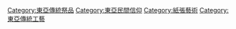 {{catmore}}
[[Category:東亞傳統祭品|Category:東亞傳統祭品]]
[[Category:東亞民間信仰|Category:東亞民間信仰]]
[[Category:紙張藝術|Category:紙張藝術]]
[[Category:東亞傳統工藝|Category:東亞傳統工藝]]